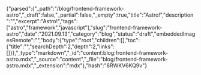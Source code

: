 {"parsed":{"_path":"/blog/frontend-framework-astro","_draft":false,"_partial":false,"_empty":true,"title":"Astro!","description":"","excerpt":"Astro!","tags":["astro","framework","javascript"],"slug":"frontend-framework-astro","date":"2021.09.13","category":"blog","status":"draft","embeddedImagesRemote":"","body":{"type":"root","children":[],"toc":{"title":"","searchDepth":2,"depth":2,"links":[]}},"_type":"markdown","_id":"content:blog:frontend-framework-astro.mdx","_source":"content","_file":"blog/frontend-framework-astro.mdx","_extension":"mdx"},"hash":"8RWKV6KQ9v"}